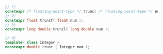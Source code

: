 ```cpp
// 1)
constexpr /* floating-point-type */ trunc( /* floating-point-type */ num );
// 2)
constexpr float truncf( float num );
// 3)
constexpr long double truncl( long double num );
```
```cpp title="Additional Overloads"
// 4)
template< class Integer >
constexpr double trunc ( Integer num );
```
